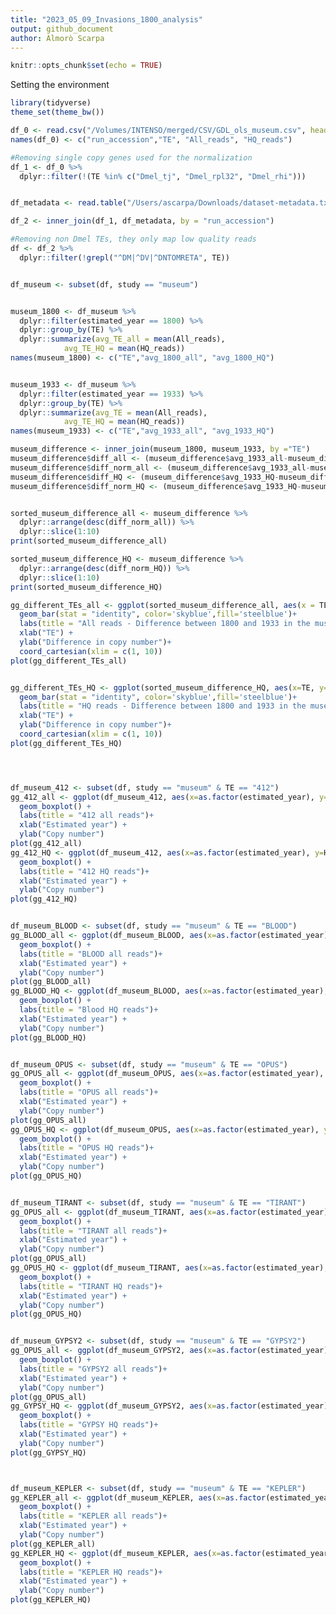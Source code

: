```yaml
---
title: "2023_05_09_Invasions_1800_analysis"
output: github_document
author: Almorò Scarpa
---
```

```r
knitr::opts_chunk$set(echo = TRUE)
```

Setting the environment
``` r
library(tidyverse)
theme_set(theme_bw())
```

```r

df_0 <- read.csv("/Volumes/INTENSO/merged/CSV/GDL_ols_museum.csv", header = FALSE)
names(df_0) <- c("run_accession","TE", "All_reads", "HQ_reads")
```

```r
#Removing single copy genes used for the normalization
df_1 <- df_0 %>%
  dplyr::filter(!(TE %in% c("Dmel_tj", "Dmel_rpl32", "Dmel_rhi")))


df_metadata <- read.table("/Users/ascarpa/Downloads/dataset-metadata.txt", sep = "\t", header = TRUE)

df_2 <- inner_join(df_1, df_metadata, by = "run_accession") 

#Removing non Dmel TEs, they only map low quality reads
df <- df_2 %>%
  dplyr::filter(!grepl("^DM|^DV|^DNTOMRETA", TE))


df_museum <- subset(df, study == "museum")


museum_1800 <- df_museum %>%
  dplyr::filter(estimated_year == 1800) %>%
  dplyr::group_by(TE) %>%
  dplyr::summarize(avg_TE_all = mean(All_reads),
            avg_TE_HQ = mean(HQ_reads))
names(museum_1800) <- c("TE","avg_1800_all", "avg_1800_HQ")


museum_1933 <- df_museum %>%
  dplyr::filter(estimated_year == 1933) %>%
  dplyr::group_by(TE) %>%
  dplyr::summarize(avg_TE = mean(All_reads),
            avg_TE_HQ = mean(HQ_reads))
names(museum_1933) <- c("TE","avg_1933_all", "avg_1933_HQ")

museum_difference <- inner_join(museum_1800, museum_1933, by ="TE")
museum_difference$diff_all <- (museum_difference$avg_1933_all-museum_difference$avg_1800_all)
museum_difference$diff_norm_all <- (museum_difference$avg_1933_all-museum_difference$avg_1800_all)/museum_difference$avg_1933_all
museum_difference$diff_HQ <- (museum_difference$avg_1933_HQ-museum_difference$avg_1800_HQ)
museum_difference$diff_norm_HQ <- (museum_difference$avg_1933_HQ-museum_difference$avg_1800_HQ)/museum_difference$avg_1933_HQ


sorted_museum_difference_all <- museum_difference %>%
  dplyr::arrange(desc(diff_norm_all)) %>%
  dplyr::slice(1:10)
print(sorted_museum_difference_all)

sorted_museum_difference_HQ <- museum_difference %>%
  dplyr::arrange(desc(diff_norm_HQ)) %>%
  dplyr::slice(1:10)
print(sorted_museum_difference_HQ)
```

```r

gg_different_TEs_all <- ggplot(sorted_museum_difference_all, aes(x = TE, y = diff_all))+ 
  geom_bar(stat = "identity", color='skyblue',fill='steelblue')+
  labs(title = "All reads - Difference between 1800 and 1933 in the museum samples")+
  xlab("TE") +
  ylab("Difference in copy number")+
  coord_cartesian(xlim = c(1, 10))
plot(gg_different_TEs_all)


gg_different_TEs_HQ <- ggplot(sorted_museum_difference_HQ, aes(x=TE, y=diff_HQ))+ 
  geom_bar(stat = "identity", color='skyblue',fill='steelblue')+
  labs(title = "HQ reads - Difference between 1800 and 1933 in the museum samples")+
  xlab("TE") +
  ylab("Difference in copy number")+
  coord_cartesian(xlim = c(1, 10))
plot(gg_different_TEs_HQ)




df_museum_412 <- subset(df, study == "museum" & TE == "412")
gg_412_all <- ggplot(df_museum_412, aes(x=as.factor(estimated_year), y=All_reads)) + 
  geom_boxplot() +
  labs(title = "412 all reads")+
  xlab("Estimated year") +
  ylab("Copy number")
plot(gg_412_all)
gg_412_HQ <- ggplot(df_museum_412, aes(x=as.factor(estimated_year), y=HQ_reads)) + 
  geom_boxplot() +
  labs(title = "412 HQ reads")+
  xlab("Estimated year") +
  ylab("Copy number")
plot(gg_412_HQ)


df_museum_BLOOD <- subset(df, study == "museum" & TE == "BLOOD")
gg_BLOOD_all <- ggplot(df_museum_BLOOD, aes(x=as.factor(estimated_year), y=All_reads)) + 
  geom_boxplot() +
  labs(title = "BLOOD all reads")+
  xlab("Estimated year") +
  ylab("Copy number")
plot(gg_BLOOD_all)
gg_BLOOD_HQ <- ggplot(df_museum_BLOOD, aes(x=as.factor(estimated_year), y=HQ_reads)) + 
  geom_boxplot() +
  labs(title = "Blood HQ reads")+
  xlab("Estimated year") +
  ylab("Copy number")
plot(gg_BLOOD_HQ)


df_museum_OPUS <- subset(df, study == "museum" & TE == "OPUS")
gg_OPUS_all <- ggplot(df_museum_OPUS, aes(x=as.factor(estimated_year), y=All_reads)) + 
  geom_boxplot() +
  labs(title = "OPUS all reads")+
  xlab("Estimated year") +
  ylab("Copy number")
plot(gg_OPUS_all)
gg_OPUS_HQ <- ggplot(df_museum_OPUS, aes(x=as.factor(estimated_year), y=HQ_reads)) + 
  geom_boxplot() +
  labs(title = "OPUS HQ reads")+
  xlab("Estimated year") +
  ylab("Copy number")
plot(gg_OPUS_HQ)


df_museum_TIRANT <- subset(df, study == "museum" & TE == "TIRANT")
gg_OPUS_all <- ggplot(df_museum_TIRANT, aes(x=as.factor(estimated_year), y=All_reads)) + 
  geom_boxplot() +
  labs(title = "TIRANT all reads")+
  xlab("Estimated year") +
  ylab("Copy number")
plot(gg_OPUS_all)
gg_OPUS_HQ <- ggplot(df_museum_TIRANT, aes(x=as.factor(estimated_year), y=HQ_reads)) + 
  geom_boxplot() +
  labs(title = "TIRANT HQ reads")+
  xlab("Estimated year") +
  ylab("Copy number")
plot(gg_OPUS_HQ)


df_museum_GYPSY2 <- subset(df, study == "museum" & TE == "GYPSY2")
gg_OPUS_all <- ggplot(df_museum_GYPSY2, aes(x=as.factor(estimated_year), y=All_reads)) + 
  geom_boxplot() +
  labs(title = "GYPSY2 all reads")+
  xlab("Estimated year") +
  ylab("Copy number")
plot(gg_OPUS_all)
gg_GYPSY_HQ <- ggplot(df_museum_GYPSY2, aes(x=as.factor(estimated_year), y=HQ_reads)) + 
  geom_boxplot() +
  labs(title = "GYPSY HQ reads")+
  xlab("Estimated year") +
  ylab("Copy number")
plot(gg_GYPSY_HQ)



df_museum_KEPLER <- subset(df, study == "museum" & TE == "KEPLER")
gg_KEPLER_all <- ggplot(df_museum_KEPLER, aes(x=as.factor(estimated_year), y=All_reads)) + 
  geom_boxplot() +
  labs(title = "KEPLER all reads")+
  xlab("Estimated year") +
  ylab("Copy number")
plot(gg_KEPLER_all)
gg_KEPLER_HQ <- ggplot(df_museum_KEPLER, aes(x=as.factor(estimated_year), y=HQ_reads)) + 
  geom_boxplot() +
  labs(title = "KEPLER HQ reads")+
  xlab("Estimated year") +
  ylab("Copy number")
plot(gg_KEPLER_HQ)
```



